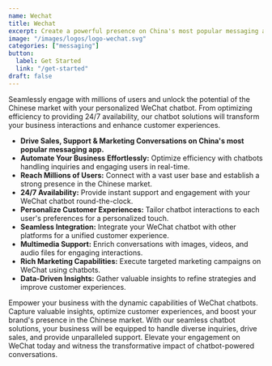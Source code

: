 ```yaml
---
name: Wechat
title: Wechat
excerpt: Create a powerful presence on China's most popular messaging app, WeChat, by building chatbots that drive sales, support, and marketing conversations.
image: "/images/logos/logo-wechat.svg"
categories: ["messaging"]
button:
  label: Get Started
  link: "/get-started"
draft: false
---
```


 Seamlessly engage with millions of users and unlock the potential of the Chinese market with your personalized WeChat chatbot. From optimizing efficiency to providing 24/7 availability, our chatbot solutions will transform your business interactions and enhance customer experiences.

- **Drive Sales, Support & Marketing Conversations on China's most popular messaging app.**
- **Automate Your Business Effortlessly:** Optimize efficiency with chatbots handling inquiries and engaging users in real-time.
- **Reach Millions of Users:** Connect with a vast user base and establish a strong presence in the Chinese market.
- **24/7 Availability:** Provide instant support and engagement with your WeChat chatbot round-the-clock.
- **Personalize Customer Experiences:** Tailor chatbot interactions to each user's preferences for a personalized touch.
- **Seamless Integration:** Integrate your WeChat chatbot with other platforms for a unified customer experience.
- **Multimedia Support:** Enrich conversations with images, videos, and audio files for engaging interactions.
- **Rich Marketing Capabilities:** Execute targeted marketing campaigns on WeChat using chatbots.
- **Data-Driven Insights:** Gather valuable insights to refine strategies and improve customer experiences.

Empower your business with the dynamic capabilities of WeChat chatbots. Capture valuable insights, optimize customer experiences, and boost your brand's presence in the Chinese market. With our seamless chatbot solutions, your business will be equipped to handle diverse inquiries, drive sales, and provide unparalleled support. Elevate your engagement on WeChat today and witness the transformative impact of chatbot-powered conversations.